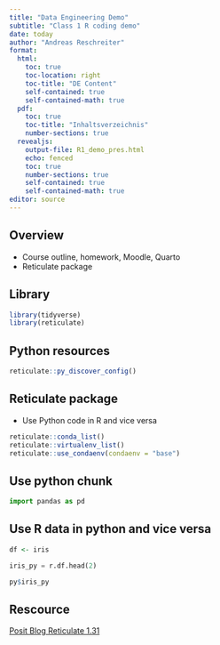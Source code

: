 ---
title: "Data Engineering Demo"
subtitle: "Class 1 R coding demo"
date: today
author: "Andreas Reschreiter"
format: 
  html:
    toc: true
    toc-location: right
    toc-title: "DE Content"
    self-contained: true
    self-contained-math: true
  pdf: 
    toc: true
    toc-title: "Inhaltsverzeichnis"
    number-sections: true
  revealjs: 
    output-file: R1_demo_pres.html
    echo: fenced
    toc: true
    number-sections: true
    self-contained: true
    self-contained-math: true
editor: source
---

## Overview

* Course outline, homework, Moodle, Quarto
* Reticulate package

## Library

```{r warning=FALSE, message=FALSE}
library(tidyverse)
library(reticulate)
```

## Python resources
```{r}
reticulate::py_discover_config()
```
## Reticulate package

* Use Python code in R and vice versa

```{r}
reticulate::conda_list()
reticulate::virtualenv_list()
reticulate::use_condaenv(condaenv = "base")
```


## Use python chunk

```{python}
import pandas as pd
```

## Use R data in python and vice versa

```{r}
df <- iris
```

```{python}
iris_py = r.df.head(2) 
```

```{r}
py$iris_py
```

## Rescource

[Posit Blog
Reticulate 1.31 ](https://posit.co/blog/reticulate-1-31/)
